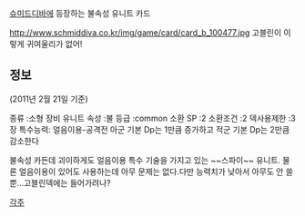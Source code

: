 [[슈미드디바]]에 등장하는 불속성 유니트 카드

http://www.schmiddiva.co.kr/img/game/card/card_b_100477.jpg
고블린이 이렇게 귀여울리가 없어! 


== 정보 ==

(2011년 2월 21일 기준)

종류 :소형 장비 유니트
속성 :불
등급 :common
소환 SP :2
소환조건 :2
덱사용제한 :3장  
특수능력:
얼음이용-공격전 아군 기본 Dp는 1만큼 증가하고 적군 기본 Dp는 2만큼 감소한다

불속성 카든데 괴이하게도 얼음이용 특수 기술을 가지고 있는 ~~스파이~~ 유니트.
물론 얼음이용이 있어도 사용하는데 아무 문제는 없다.다만 능력치가 낮아서 아무도 안 쓸뿐...고블린덱에는 들어가려나?


[[각주]]
